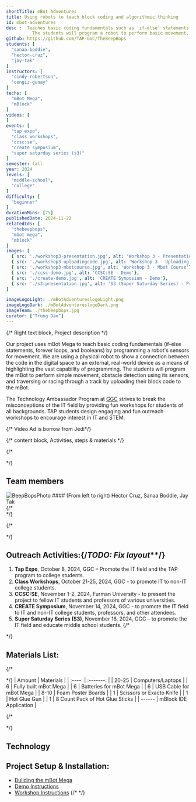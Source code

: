 ```yaml
---
shortTitle: mBot Adventures
title: Using robots to teach block coding and algorithmic thinking
id: mbot-adventures
desc :  Teaches basic coding fundamentals such as 'if-else' statements, forever loops, and booleans using block coding and the mBot's sensors. 
          The students will program a robot to perform basic movement, detect obstacles, and navigate through a track by developing block code that is uploaded to the robot.
github: https://github.com/TAP-GGC/TheBeepBops
students: [
  "sanaa-boddie",
  "hector-cruz",
  "jay-tak"
]
instructors: [
  "cindy-robertson",
  "cengiz-gunay"
] 
techs: [
  "mBot Mega",
  "mBlock"
]
videos: [
]
events: [
  "tap expo",
  "class workshops",
  "ccsc:se",
  "create symposium",
  "super saturday series (s3)"
]
semester: fall
year: 2024
levels: [
  "middle-school",
  "college"
] 
difficulty: [
  "beginner"
] 
durationMins: [75]
publishedDate: 2024-11-22
relatedIds: [
  "thebeepbops",
  "mbot mega",
  "mblock"
]
images: [
  { src: './workshop3-presentation.jpg', alt: 'Workshop 3 - Presentation'},
  { src: './workshop3-uploadingcode.jpg', alt: 'Workshop 3 - Uploading Code'},
  { src: './workshop3-mbotcourse.jpg', alt: 'Workshop 3 - Mbot Course'},
  { src: './ccsc-demo.jpg', alt: 'CCSC:SE - Demo'},
  { src: './create-demo.jpg', alt: 'CREATE Symposium - Demo'},
  { src: './s3-presentation.jpg', alt: 'S3 (Super Saturday Series) - Presentation'}
]

imageLogoLight: ./mBotAdventureslogoLight.png
imageLogoDark: ./mBotAdventureslogoDark.png
imageTeam: ./thebeepbops.jpg
curator: ["Trung Dao"]
---
```





{/* Right text block, Project description */}	

Our project uses mBot Mega to teach basic coding fundamentals (if-else statements, forever loops, and booleans) by programming a robot's sensors for movement.
We are using a physical robot to show a connection between the code in the digital space to an external, real-world device as a means of highlighting the vast capability of programming.
The students will program the mBot to perform simple movement, obstacle detection using its sensors, and traversing or racing through a track by uploading their block code to the mBot.

The Technology Ambassador Program at [GGC](http://www.ggc.edu/tap) strives to break the misconceptions of the IT field by providing fun workshops for students of all backgrounds. TAP students design engaging and fun outreach workshops to encourage interest in IT and STEM.

{/* Video Ad is borrow from Jedi*/}


{/* content block, Activities, steps & materials */}

{/* <div class="prj-txt"> */}
## Team members
<Image src={GroupPhoto} alt="BeepBopsPhoto" />
#### (From left to right) Hector Cruz, Sanaa Boddie, Jay Tak
<br />
{/* </div> */}

{/* <div class="prj-list"> */}
## Outreach Activities:{/*TODO: Fix layout***/}
1. <b>Tap Expo</b>, October 8, 2024, GGC – Promote the IT field and the TAP program to college students.
2. <b>Class Workshops</b>, October 21-25, 2024, GGC - to promote IT to non-IT college students.
3. <b>CCSC:SE</b>, November 1-2, 2024, Furman University - to present the project to fellow IT students and professors of various universities.
4. <b>CREATE Symposium</b>, November 14, 2024, GGC - to promote the IT field to IT and non-IT college students, professors, and other attendees.
5. <b>Super Saturday Series (S3)</b>, November 16, 2024, GGC – to promote the IT field and educate middle school students.
{/* </div> */}


## Materials List:
{/* <div class="materials-list"> */}
| Amount | Materials | 
| :----: | :-------: | 
| 20-25  | Computers/Laptops |
| 6      | Fully built mBot Mega |
| 6      | Batteries for mBot Mega |
| 6      | USB Cable for mBot Mega | 
| 8-10   | Foam Poster Boards | 
| 1      | Scissors or Exacto Knife | 
| 1      | Hot Glue Gun |
| 1      | 8 Count Pack of Hot Glue Sticks | 
| ------ | mBlock IDE Application | 

{/* </div> */}

## Technology
<div class='gallery-list'>
<Logo src= {mBlock.src} alt="mBlock IDE Logo" link="https://mblock.cc/"/>
<Logo src= {mBotMega.src} alt="mBot Mega Robot" link="https://www.makeblock.com/pages/mbot-mega-smart-remote-control-robot"/>
</div>


## Project Setup & Installation:
- [Building the mBot Mega](https://support.makeblock.com/hc/en-us/articles/1500009896321-Build-mBot-Mega)
- [Demo Instructions](https://github.com/TAP-GGC/TheBeepBops/blob/a7f47cf25b2650eba115ab7c36221ab4f1020a78/documents/tutorial%20materials/Demo%20Instructions.pdf)
- [Workshop Instructions](https://github.com/TAP-GGC/TheBeepBops/blob/282ccf778098ee76d8b40ffa923941319c8c6ed9/documents/tutorial%20materials/Workshop%20Instructions.pdf)
{/* </div> */}